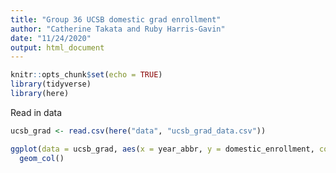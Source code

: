 ```yaml
---
title: "Group 36 UCSB domestic grad enrollment"
author: "Catherine Takata and Ruby Harris-Gavin"
date: "11/24/2020"
output: html_document
---
```


```r
knitr::opts_chunk$set(echo = TRUE)
library(tidyverse)
library(here)
```


Read in data 

```r
ucsb_grad <- read.csv(here("data", "ucsb_grad_data.csv"))
```

```r
ggplot(data = ucsb_grad, aes(x = year_abbr, y = domestic_enrollment, color = ethnicity)) +
  geom_col()
```

